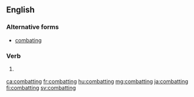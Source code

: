 ==English==

===Alternative forms===
* [[combating]]

===Verb===
{{head|en|verb form}}

# {{en-past of|combat}} {{alternative spelling of|combating|lang=en}}

[[ca:combatting]]
[[fr:combatting]]
[[hu:combatting]]
[[mg:combatting]]
[[ja:combatting]]
[[fi:combatting]]
[[sv:combatting]]